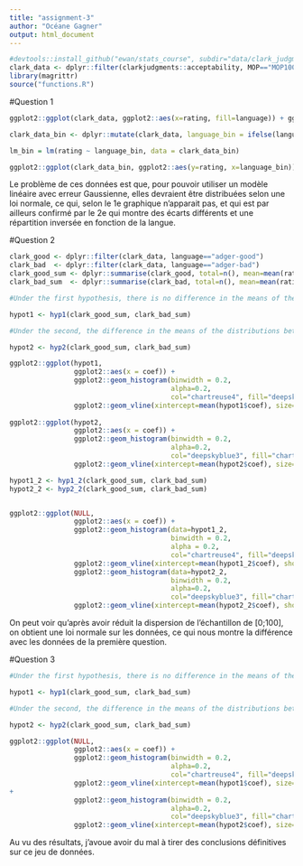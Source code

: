 ---
title: "assignment-3"
author: "Océane Gagner"
output: html_document
---


```{r}
#devtools::install_github("ewan/stats_course", subdir="data/clark_judgments")
clark_data <- dplyr::filter(clarkjudgments::acceptability, MOP=="MOP100")
library(magrittr)
source("functions.R")
```

#Question 1

```{r}
ggplot2::ggplot(clark_data, ggplot2::aes(x=rating, fill=language)) + ggplot2::geom_histogram(binwidth = 5) 

clark_data_bin <- dplyr::mutate(clark_data, language_bin = ifelse(language == "adger-good", 1, 0))

lm_bin = lm(rating ~ language_bin, data = clark_data_bin)

ggplot2::ggplot(clark_data_bin, ggplot2::aes(y=rating, x=language_bin)) + ggplot2::geom_point() + ggplot2::geom_abline(intercept = coef(lm_bin)[1], slope = coef(lm_bin)[2], color="chartreuse4")
```

Le problème de ces données est que, pour pouvoir utiliser un modèle linéaire avec erreur Gaussienne, elles devraient être distribuées selon une loi normale, ce qui, selon le 1e graphique n'apparait pas, et qui est par ailleurs confirmé par le 2e qui montre des écarts différents et une répartition inversée en fonction de la langue.


#Question 2

```{r}
clark_good <- dplyr::filter(clark_data, language=="adger-good")
clark_bad  <- dplyr::filter(clark_data, language=="adger-bad")
clark_good_sum <- dplyr::summarise(clark_good, total=n(), mean=mean(rating), sd=sd(rating)) 
clark_bad_sum  <- dplyr::summarise(clark_bad, total=n(), mean=mean(rating), sd=sd(rating))
```


```{r}
#Under the first hypothesis, there is no difference in the means of the distributions between the two groups. 

hypot1 <- hyp1(clark_good_sum, clark_bad_sum)

#Under the second, the difference in the means of the distributions between the two groups is the same as the difference in the means of the two groups as observed in the data

hypot2 <- hyp2(clark_good_sum, clark_bad_sum)

ggplot2::ggplot(hypot1, 
                ggplot2::aes(x = coef)) + 
                ggplot2::geom_histogram(binwidth = 0.2,
                                        alpha=0.2,
                                        col="chartreuse4", fill="deepskyblue3")
                ggplot2::geom_vline(xintercept=mean(hypot1$coef), size=0.2)
                           
ggplot2::ggplot(hypot2, 
                ggplot2::aes(x = coef)) + 
                ggplot2::geom_histogram(binwidth = 0.2,
                                        alpha=0.2,
                                        col="deepskyblue3", fill="chartreuse4") 
                ggplot2::geom_vline(xintercept=mean(hypot2$coef), size=0.2)
```


```{r}
hypot1_2 <- hyp1_2(clark_good_sum, clark_bad_sum)
hypot2_2 <- hyp2_2(clark_good_sum, clark_bad_sum)


ggplot2::ggplot(NULL,
                ggplot2::aes(x = coef)) +
                ggplot2::geom_histogram(data=hypot1_2,
                                        binwidth = 0.2,
                                        alpha = 0.2,
                                        col="chartreuse4", fill="deepskyblue3") +
                ggplot2::geom_vline(xintercept=mean(hypot1_2$coef), show.legend = T, size = 1) +
                ggplot2::geom_histogram(data=hypot2_2,
                                        binwidth = 0.2,
                                        alpha=0.2,
                                        col="deepskyblue3", fill="chartreuse4") +
                ggplot2::geom_vline(xintercept=mean(hypot2_2$coef), show.legend = T, size = 1)
```


On peut voir qu'après avoir réduit la dispersion de l'échantillon de [0;100], on obtient une loi normale sur les données, ce qui nous montre la différence avec les données de la première question.


#Question 3

```{r}
#Under the first hypothesis, there is no difference in the means of the distributions between the two groups. 

hypot1 <- hyp1(clark_good_sum, clark_bad_sum)

#Under the second, the difference in the means of the distributions between the two groups is the same as the difference in the means of the two groups as observed in the data

hypot2 <- hyp2(clark_good_sum, clark_bad_sum)

ggplot2::ggplot(NULL, 
                ggplot2::aes(x = coef)) + 
                ggplot2::geom_histogram(binwidth = 0.2,
                                        alpha=0.2,
                                        col="chartreuse4", fill="deepskyblue3")
                ggplot2::geom_vline(xintercept=mean(hypot1$coef), size=0.2)
+ 
                ggplot2::geom_histogram(binwidth = 0.2,
                                        alpha=0.2,
                                        col="deepskyblue3", fill="chartreuse4") 
                ggplot2::geom_vline(xintercept=mean(hypot2$coef), size=0.2)
```

Au vu des résultats, j'avoue avoir du mal à tirer des conclusions définitives sur ce jeu de données.
